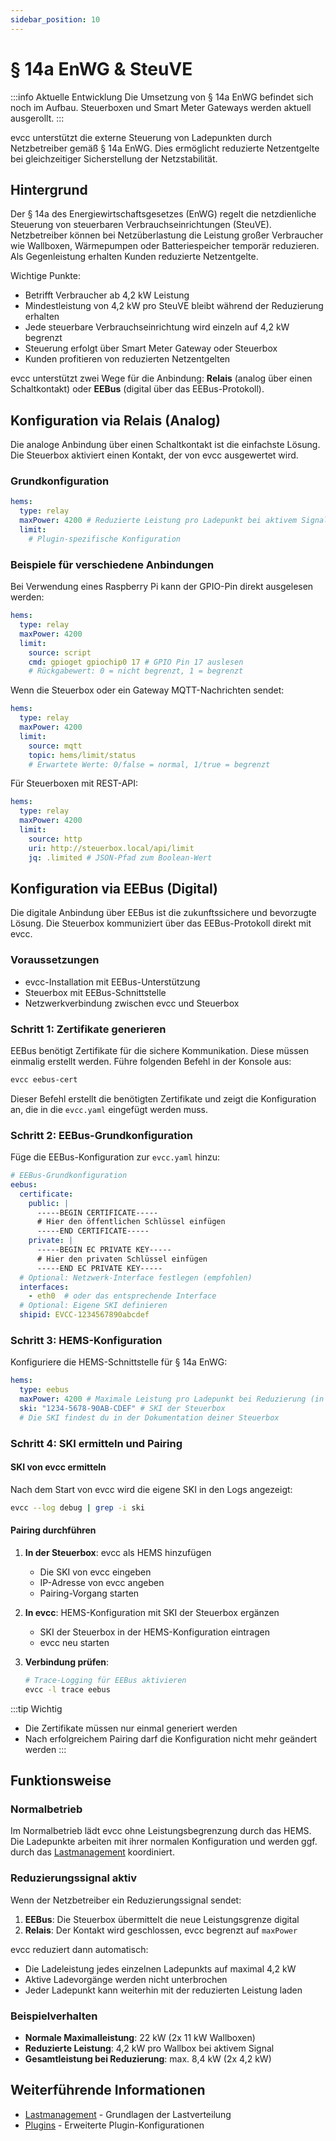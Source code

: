 ```yaml
---
sidebar_position: 10
---
```


# § 14a EnWG & SteuVE

:::info Aktuelle Entwicklung
Die Umsetzung von § 14a EnWG befindet sich noch im Aufbau.
Steuerboxen und Smart Meter Gateways werden aktuell ausgerollt.
:::

evcc unterstützt die externe Steuerung von Ladepunkten durch Netzbetreiber gemäß § 14a EnWG.
Dies ermöglicht reduzierte Netzentgelte bei gleichzeitiger Sicherstellung der Netzstabilität.

## Hintergrund

Der § 14a des Energiewirtschaftsgesetzes (EnWG) regelt die netzdienliche Steuerung von steuerbaren Verbrauchseinrichtungen (SteuVE).
Netzbetreiber können bei Netzüberlastung die Leistung großer Verbraucher wie Wallboxen, Wärmepumpen oder Batteriespeicher temporär reduzieren.
Als Gegenleistung erhalten Kunden reduzierte Netzentgelte.

Wichtige Punkte:
- Betrifft Verbraucher ab 4,2 kW Leistung
- Mindestleistung von 4,2 kW pro SteuVE bleibt während der Reduzierung erhalten
- Jede steuerbare Verbrauchseinrichtung wird einzeln auf 4,2 kW begrenzt
- Steuerung erfolgt über Smart Meter Gateway oder Steuerbox
- Kunden profitieren von reduzierten Netzentgelten

evcc unterstützt zwei Wege für die Anbindung: **Relais** (analog über einen Schaltkontakt) oder **EEBus** (digital über das EEBus-Protokoll).

## Konfiguration via Relais (Analog)

Die analoge Anbindung über einen Schaltkontakt ist die einfachste Lösung.
Die Steuerbox aktiviert einen Kontakt, der von evcc ausgewertet wird.

### Grundkonfiguration

```yaml
hems:
  type: relay
  maxPower: 4200 # Reduzierte Leistung pro Ladepunkt bei aktivem Signal (in Watt)
  limit:
    # Plugin-spezifische Konfiguration
```

### Beispiele für verschiedene Anbindungen


<Tabs>
<TabItem value="gpio" label="Raspberry Pi GPIO">

Bei Verwendung eines Raspberry Pi kann der GPIO-Pin direkt ausgelesen werden:

```yaml
hems:
  type: relay
  maxPower: 4200
  limit:
    source: script
    cmd: gpioget gpiochip0 17 # GPIO Pin 17 auslesen
    # Rückgabewert: 0 = nicht begrenzt, 1 = begrenzt
```

</TabItem>
<TabItem value="mqtt" label="MQTT">

Wenn die Steuerbox oder ein Gateway MQTT-Nachrichten sendet:

```yaml
hems:
  type: relay
  maxPower: 4200
  limit:
    source: mqtt
    topic: hems/limit/status
    # Erwartete Werte: 0/false = normal, 1/true = begrenzt
```

</TabItem>
<TabItem value="http" label="HTTP-API">

Für Steuerboxen mit REST-API:

```yaml
hems:
  type: relay
  maxPower: 4200
  limit:
    source: http
    uri: http://steuerbox.local/api/limit
    jq: .limited # JSON-Pfad zum Boolean-Wert
```

</TabItem>
</Tabs>

## Konfiguration via EEBus (Digital)

Die digitale Anbindung über EEBus ist die zukunftssichere und bevorzugte Lösung.
Die Steuerbox kommuniziert über das EEBus-Protokoll direkt mit evcc.

### Voraussetzungen

- evcc-Installation mit EEBus-Unterstützung
- Steuerbox mit EEBus-Schnittstelle
- Netzwerkverbindung zwischen evcc und Steuerbox

### Schritt 1: Zertifikate generieren

EEBus benötigt Zertifikate für die sichere Kommunikation. Diese müssen einmalig erstellt werden.
Führe folgenden Befehl in der Konsole aus:

```bash
evcc eebus-cert
```

Dieser Befehl erstellt die benötigten Zertifikate und zeigt die Konfiguration an, die in die `evcc.yaml` eingefügt werden muss.

### Schritt 2: EEBus-Grundkonfiguration

Füge die EEBus-Konfiguration zur `evcc.yaml` hinzu:

```yaml
# EEBus-Grundkonfiguration
eebus:
  certificate:
    public: |
      -----BEGIN CERTIFICATE-----
      # Hier den öffentlichen Schlüssel einfügen
      -----END CERTIFICATE-----
    private: |
      -----BEGIN EC PRIVATE KEY-----
      # Hier den privaten Schlüssel einfügen
      -----END EC PRIVATE KEY-----
  # Optional: Netzwerk-Interface festlegen (empfohlen)
  interfaces:
    - eth0  # oder das entsprechende Interface
  # Optional: Eigene SKI definieren
  shipid: EVCC-1234567890abcdef
```

### Schritt 3: HEMS-Konfiguration

Konfiguriere die HEMS-Schnittstelle für § 14a EnWG:

```yaml
hems:
  type: eebus
  maxPower: 4200 # Maximale Leistung pro Ladepunkt bei Reduzierung (in Watt)
  ski: "1234-5678-90AB-CDEF" # SKI der Steuerbox
  # Die SKI findest du in der Dokumentation deiner Steuerbox
```

### Schritt 4: SKI ermitteln und Pairing

#### SKI von evcc ermitteln

Nach dem Start von evcc wird die eigene SKI in den Logs angezeigt:

```bash
evcc --log debug | grep -i ski
```

#### Pairing durchführen

1. **In der Steuerbox**: evcc als HEMS hinzufügen
   - Die SKI von evcc eingeben
   - IP-Adresse von evcc angeben
   - Pairing-Vorgang starten

2. **In evcc**: HEMS-Konfiguration mit SKI der Steuerbox ergänzen
   - SKI der Steuerbox in der HEMS-Konfiguration eintragen
   - evcc neu starten

3. **Verbindung prüfen**: 
   ```bash
   # Trace-Logging für EEBus aktivieren
   evcc -l trace eebus
   ```

:::tip Wichtig
- Die Zertifikate müssen nur einmal generiert werden
- Nach erfolgreichem Pairing darf die Konfiguration nicht mehr geändert werden
:::

## Funktionsweise

### Normalbetrieb

Im Normalbetrieb lädt evcc ohne Leistungsbegrenzung durch das HEMS.
Die Ladepunkte arbeiten mit ihrer normalen Konfiguration und werden ggf. durch das [Lastmanagement](./loadmanagement) koordiniert.

### Reduzierungssignal aktiv

Wenn der Netzbetreiber ein Reduzierungssignal sendet:

1. **EEBus**: Die Steuerbox übermittelt die neue Leistungsgrenze digital
2. **Relais**: Der Kontakt wird geschlossen, evcc begrenzt auf `maxPower`

evcc reduziert dann automatisch:
- Die Ladeleistung jedes einzelnen Ladepunkts auf maximal 4,2 kW
- Aktive Ladevorgänge werden nicht unterbrochen
- Jeder Ladepunkt kann weiterhin mit der reduzierten Leistung laden

### Beispielverhalten

- **Normale Maximalleistung**: 22 kW (2x 11 kW Wallboxen)
- **Reduzierte Leistung**: 4,2 kW pro Wallbox bei aktivem Signal
- **Gesamtleistung bei Reduzierung**: max. 8,4 kW (2x 4,2 kW)

## Weiterführende Informationen

- [Lastmanagement](./loadmanagement) - Grundlagen der Lastverteilung
- [Plugins](../devices/plugins) - Erweiterte Plugin-Konfigurationen